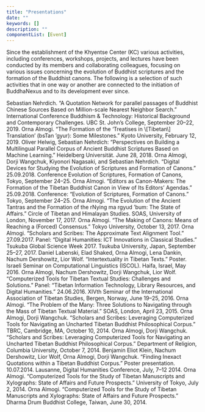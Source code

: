 ```yaml
---
title: "Presentations"
date: ""
keywords: []
description: ""
componentList: [Event]
---
```


Since the establishment of the Khyentse Center (KC) various activities, including conferences, workshops, projects, and lectures have been conducted by its members and collaborating colleagues, focusing on various issues concerning the evolution of Buddhist scriptures and the formation of the Buddhist canons. The following is a selection of such activities that in one way or another are connected to the initiation of BuddhaNexus and to its development ever since.

<Event year="2019">
  Sebastian Nehrdich. “A Quotation Network for parallel passages of Buddhist
  Chinese Sources Based on Million-scale Nearest Neighbor Search.” International
  Conference Buddhism & Technology: Historical Background and Contemporary
  Challenges. UBC St. John’s College, September 20–22, 2019.
</Event>

<Event year="2019">
  Orna Almogi. “The Formation of the ‘Treatises in \[Tibetan\] Translation’
  (bsTan ’gyur): Some Milestones.” Kyoto University, February 12, 2019.
</Event>

<Event year="2018">
  Oliver Helwig, Sebastian Nehrdich: “Perspectives on Building a Multilingual
  Parallel Corpus of Ancient Buddhist Scriptures Based on Machine Learning.”
  Heidelberg Universität. June 28, 2018.
</Event>

<Event year="2018">
  Orna Almogi, Dorji Wangchuk, Kiyonori Nagasaki, and Sebastian Nehrdich.
  “Digital Devices for Studying the Evolution of Scriptures and Formation of
  Canons.” 25.09.2018. Conference Evolution of Scriptures, Formation of Canons,
  Tokyo, September 24–25.
</Event>

<Event year="2018">
  Orna Almogi. “Editors as Canon-Makers: The Formation of the Tibetan Buddhist
  Canon in View of Its Editors’ Agendas.” 25.09.2018. Conference: “Evolution of
  Scriptures, Formation of Canons.” Tokyo, September 24–25.
</Event>

<Event year="2017">
  Orna Almogi. “The Evolution of the Ancient Tantras and the Formation of the
  rNying ma rgyud ʼbum: The State of Affairs.” Circle of Tibetan and Himalayan
  Studies. SOAS, University of London, November 17, 2017.
</Event>

<Event year="2017">
  Orna Almogi. “The Making of Canons: Means of Reaching a (Forced) Consensus.”
  Tokyo University, October 13, 2017.
</Event>

<Event year="2017">
  Orna Almogi. “Scholars and Scribes: The Approximate Text Alignment Tool.”
  27.09.2017. Panel: “Digital Humanities: ICT Innovations in Classical Studies.”
  Tsukuba Global Science Week 2017. Tsukuba University, Japan, September 25–27,
  2017.
</Event>

<Event year="2016">
  Daniel Labenski, Elad Shaked, Orna Almogi, Lena Dankin, Nachum Dershowitz,
  Lior Wolf. “Intertextuality in Tibetan Texts.” Poster. Israeli Seminar on
  Computational Linguistics (ISCOL). Haifa, Israel, May 2016.
</Event>

<Event year="2016">
  Orna Almogi, Nachum Dershowitz, Dorji Wangchuk, Lior Wolf. “Computerized Tools
  for Tibetan Textual Studies: Challenges and Solutions.” Panel: “Tibetan
  Information Technology, Library Resources, and Digital Humanities.”
  24.06.2016. XIVth Seminar of the International Association of Tibetan Studies,
  Bergen, Norway, June 19–25, 2016.
</Event>

<Event year="2015">
  Orna Almogi. “The Problem of the Many: Three Solutions to Navigating through
  the Mass of Tibetan Textual Material.” SOAS, London, April 23, 2015.
</Event>

<Event year="2014">
  Orna Almogi, Dorji Wangchuk. “Scholars and Scribes: Leveraging Computerized
  Tools for Navigating an Uncharted Tibetan Buddhist Philosophical Corpus.”
  TBRC, Cambridge, MA, October 10, 2014.
</Event>

<Event year="2014">
  Orna Almogi, Dorji Wangchuk. “Scholars and Scribes: Leveraging Computerized
  Tools for Navigating an Uncharted Tibetan Buddhist Philosophical Corpus.”
  Department of Religion, Columbia University, October 7, 2014.
</Event>

<Event year="2014">
  Benjamin Eliot Klein, Nachum Dershowitz, Lior Wolf, Orna Almogi, Dorji
  Wangchuk. “Finding Inexact Quotations within a Tibetan Buddhist Corpus.”
  Poster presentation. 10.07.2014. Lausanne, Digital Humanities Conference,
  July, 7–12 2014.
</Event>

<Event year="2014">
  Orna Almogi. “Computerized Tools for the Study of Tibetan Manuscripts and
  Xylographs: State of Affairs and Future Prospects.” University of Tokyo, July
  2, 2014.
</Event>

<Event year="2014">
  Orna Almogi. “Computerized Tools for the Study of Tibetan Manuscripts and
  Xylographs: State of Affairs and Future Prospects.” Dharma Drum Buddhist
  College, Taiwan, June 30, 2014.
</Event>
